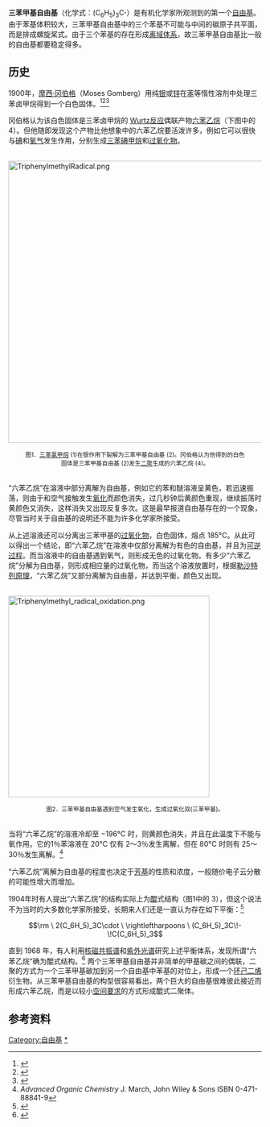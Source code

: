 {{Chembox
| Watchedfields = changed
| verifiedrevid = 462238281
| ImageFile = Triphenylmethylradical.png
| ImageSize = 175
| ImageFile_Ref = {{chemboximage|correct|??}}
| ImageName = Kekulé, skeletal formula of the triphenylmethyl radical
| ImageFile1 = Triphenylmethyl radical ball.png
| ImageAlt1 = Ball-and-stick model of the triphenylmethyl radical
|Section1={{Chembox Identifiers
| ChemSpiderID = 10627185
| ChemSpiderID_Ref = {{chemspidercite|correct|chemspider}}
| SMILES = c1ccc(cc1)[C](c2ccccc2)c3ccccc3
| StdInChI = 1S/C19H15/c1-4-10-16(11-5-1)19(17-12-6-2-7-13-17)18-14-8-3-9-15-18/h1-15H
| StdInChI_Ref = {{stdinchicite|correct|chemspider}}
| StdInChIKey = OHSJPLSEQNCRLW-UHFFFAOYSA-N
| StdInChIKey_Ref = {{stdinchicite|correct|chemspider}}
}}
|Section2={{Chembox Properties
| C=19 | H=15
}}
}}

'''三苯甲基自由基'''（化学式：(C<sub>6</sub>H<sub>5</sub>)<sub>3</sub>C'''·'''）是有机化学家所观测到的第一个[[自由基|自由基]]。由于苯基体积较大，三苯甲基自由基中的三个苯基不可能与中间的碳原子共平面，而是排成螺旋桨式。由于三个苯基的存在形成[[离域体系|离域体系]]，故三苯甲基自由基比一般的自由基都要稳定得多。

==历史==
1900年，[[摩西·冈伯格|摩西·冈伯格]]（Moses Gomberg）用纯[[银|银]]或[[锌|锌]]在[[苯|苯]]等惰性溶剂中处理三苯卤甲烷得到一个白色固体。<ref>{{cite journal en| title = An instance of trivalent carbon: triphenylmethyl | author = [[摩西·冈伯格|M. Gomberg]] | journal = [[J._Am._Chem._Soc.|J. Am. Chem. Soc.]] | year = 1900 | volume = 22 | issue = 11 | pages = 757–771 | doi = 10.1021/ja02049a006}}</ref><ref>{{cite journal en| title = On trivalent carbon | author = M. Gomberg | journal = [[J._Am._Chem._Soc.|J. Am. Chem. Soc.]] | year = 1901 | volume = 23 | issue = 7 | pages = 496–502 | doi = 10.1021/ja02033a015}}</ref><ref>{{cite journal en| title = On trivalent carbon | author = M. Gomberg | journal = [[J._Am._Chem._Soc.|J. Am. Chem. Soc.]] | year = 1902 | volume = 24 | issue = 7 | pages = 597–628 | doi = 10.1021/ja02021a001}}</ref>

冈伯格认为该白色固体是三苯卤甲烷的 [[Wurtz反应|Wurtz反应]]偶联产物[[六苯乙烷|六苯乙烷]]（下图中的 4）。但他随即发现这个产物比他想象中的六苯乙烷要活泼许多，例如它可以很快与[[碘|碘]]和[[氧气|氧气]]发生作用，分别生成[[三苯碘甲烷|三苯碘甲烷]]和[[有机过氧化物|过氧化物]]。

<br />
[[Image:TriphenylmethylRadical.png|560px]]
<br />

<center><small>图1．[[三苯氯甲烷|三苯氯甲烷]] (1)在银作用下裂解为三苯甲基自由基 (2)。冈伯格认为他得到的白色<br />固体是三苯甲基自由基 (2)发生[[二聚|二聚]]生成的六苯乙烷 (4)。</small></center>
<br />

“六苯乙烷”在溶液中部分离解为自由基，例如它的苯和醚溶液呈黄色，若迅速振荡，则由于和空气接触发生[[氧化|氧化]]而颜色消失，过几秒钟后黄颜色重现，继续振荡时黄颜色又消失，这样消失又出现反复多次。这是最早报道自由基存在的一个现象，尽管当时关于自由基的说明还不能为许多化学家所接受。

从上述溶液还可以分离出三苯甲基的[[有机过氧化物|过氧化物]]，白色固体，熔点 185°C。从此可以得出一个结论，即“六苯乙烷”在溶液中仅部分离解为有色的自由基，并且为[[可逆反应|可逆过程]]。而当溶液中的自由基遇到氧气，则形成无色的过氧化物。有多少“六苯乙烷”分解为自由基，则形成相应量的过氧化物，而当这个溶液放置时，根据[[勒沙特列原理|勒沙特列原理]]，“六苯乙烷”又部分离解为自由基，并达到平衡，颜色又出现。

<br />
[[Image:Triphenylmethyl_radical_oxidation.png|400px]]
<br />

<center><small>图2．三苯甲基自由基遇到空气发生氧化，生成过氧化双(三苯甲基)。</small></center>
<br />

当将“六苯乙烷”的溶液冷却至 −196°C 时，则黄颜色消失，并且在此温度下不能与氧作用。它的1％苯溶液在 20°C 仅有 2～3％发生离解，但在 80°C 时则有 25～30％发生离解。<ref>''Advanced Organic Chemistry'' J. March, John Wiley & Sons ISBN 0-471-88841-9</ref>

“六苯乙烷”离解为自由基的程度也决定于[[芳基|芳基]]的性质和浓度，一般随价电子云分散的可能性增大而增加。

1904年时有人提出“六苯乙烷”的结构实际上为[[醌|醌]]式结构（图1中的 3），但这个说法不为当时的大多数化学家所接受，长期来人们还是一直认为存在如下平衡：<ref>{{cite journal en| title = The hexaphenylethane riddle | author = J. M. McBride | journal = [[Tetrahedron_(journal)|Tetrahedron]] | volume = 30 | issue = 14 | year = 1974 | pages = 2009–2022 | doi = 10.1016/S0040-4020(01)97332-6}}</ref>
:<math>\rm \ 2(C_6H_5)_3C\cdot \ \rightleftharpoons \ (C_6H_5)_3C\!-\!C(C_6H_5)_3</math>

直到 1968 年，有人利用[[核磁共振谱|核磁共振谱]]和[[紫外光谱|紫外光谱]]研究上述平衡体系，发现所谓“六苯乙烷”确为醌式结构。<ref>{{cite journal en| title = A new interpretation of the monomer-dimer equilibrium of triphenylmethyl- and alkylsubstituted-diphenyl methyl-radicals in solution | author =  H. Lankamp, W. Th. Nauta and C. MacLean | journal = [[Tetrahedron_Letters|Tetrahedron Letters]] | volume = 9 | issue = 2 |year = 1968 | pages = 249–254 | doi = 10.1016/S0040-4039(00)75598-5}}</ref> 两个三苯甲基自由基并非简单的甲基碳之间的偶联，二聚的方式为一个三苯甲基碳加到另一个自由基中苯基的对位上，形成一个[[环己二烯|环己二烯]]衍生物。从三苯甲基自由基的构型很容易看出，两个巨大的自由基很难彼此接近而形成六苯乙烷，而是以较小[[位阻效应|空间要求]]的方式形成醌式二聚体。

==参考资料==
{{reflist}}

[[Category:自由基|Category:自由基]]
[[Category:三苯甲基化合物|*]]